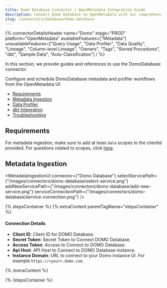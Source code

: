 ```yaml
---
title: Domo Database Connector | OpenMetadata Integration Guide
description: Connect Domo Database to OpenMetadata with our comprehensive connector guide. Setup instructions, configuration steps, and metadata extraction tips.
slug: /connectors/database/domo-database
---
```








{% connectorDetailsHeader
name="Domo"
stage="PROD"
platform="OpenMetadata"
availableFeatures=["Metadata"]
unavailableFeatures=["Query Usage", "Data Profiler", "Data Quality", "Lineage", "Column-level Lineage", "Owners", "Tags", "Stored Procedures", "dbt", "Sample Data", "Auto-Classification"]
/ %}

In this section, we provide guides and references to use the DomoDatabase connector.

Configure and schedule DomoDatabase metadata and profiler workflows from the OpenMetadata UI:

- [Requirements](#requirements)
- [Metadata Ingestion](#metadata-ingestion)
- [Data Profiler](/how-to-guides/data-quality-observability/profiler/workflow)
- [dbt Integration](/connectors/ingestion/workflows/dbt)
- [Troubleshooting](/connectors/database/domo-database/troubleshoot)

<IngestionModeTiles yamlPath="/snippets/connectors/database/domo-database/yaml" />

## Requirements

For metadata ingestion, make sure to add at least `data` scopes to the clientId provided.
For questions related to scopes, click [here](https://developer.domo.com/portal/1845fc11bbe5d-api-authentication).

## Metadata Ingestion

<MetadataIngestionUi connector={"Domo Database"} selectServicePath={"/images/connectors/domo-database/select-service.png"} addNewServicePath={"/images/connectors/domo-database/add-new-service.png"} serviceConnectionPath={"/images/connectors/domo-database/service-connection.png"} />

{% stepsContainer %}
{% extraContent parentTagName="stepsContainer" %}

#### Connection Details

- **Client ID**: Client ID for DOMO Database.
- **Secret Token**: Secret Token to Connect DOMO Database.
- **Access Token**: Access to Connect to DOMO Database.
- **Api Host**: API Host to Connect to DOMO Database instance.
- **Instance Domain**: URL to connect to your Domo instance UI. For example `https://<your>.domo.com`.

{% /extraContent %}

<TestConnection />

<ConfigureIngestion />

<IngestionScheduleAndDeploy />

{% /stepsContainer %}

<Related />
